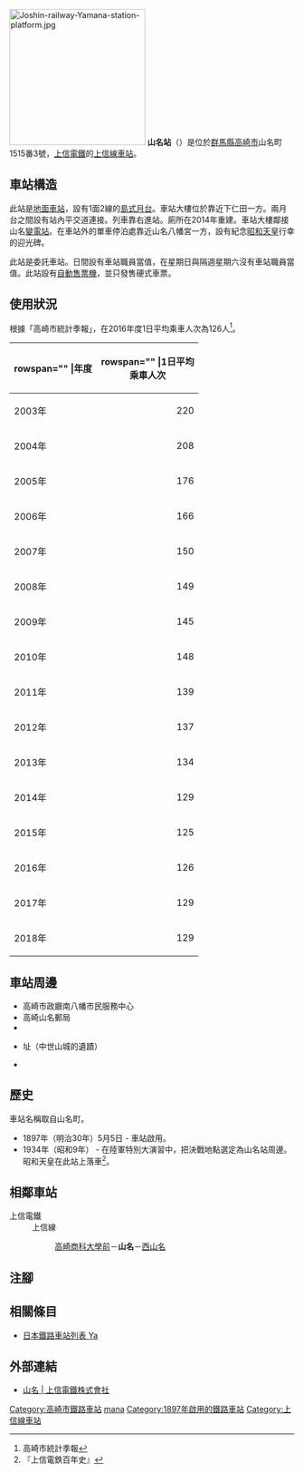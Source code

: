 {{NoteTA|G1=Transport
|T=zh-hans:山名站;zh-hk:山名站;zh-tw:山名車站;
|1=zh-hans:山名站;zh-hk:山名站;zh-tw:山名車站;
}}
{{Infobox station
|公司色 = red
|站名 = 山名
|圖片 = 上信山名駅.jpg
|圖片說明 = 車站大樓
|日文原名 = 山名
|平假名 = やまな
|羅馬拼音 = YAMANA
|副站名 = 
|電報略號 = 
|所在地 = {{JPN}}[[群馬縣|群馬縣]][[高崎市|高崎市]]山名町1515番3號
|座標 = {{coord|36|16|39.6|N|139|2|17.61|E|type:railwaystation_region:JP-24|display=inline,title}}
|車站構造 = [[地面車站|地面車站]]
|月台配置 = 1面2線
|啟用年月日 = 1897年（明治30年）5月5日
|廢站年月日 = 
|乘客人數 = 129
|上下車人次 = 
|統計年度 = 2018
|轉車 = 
|全寬備註 = 
|adjacent = {{Adjacent stations|system=上信電鐵|line=上信線|left=高崎商科大學前|right=西山名|note-left=1.1km|note-mid=距離[[高崎站_(日本)|高崎]]6.1km|note-right=0.9km}}
}}
[[File:Joshin-railway-Yamana-station-platform.jpg|240px]]
'''山名站'''（{{jpn|j=山名駅|hg=やまなえき|rm=Yamana eki|f=y}}）是位於[[群馬縣|群馬縣]][[高崎市|高崎市]]山名町1515番3號，[[上信電鐵|上信電鐵]]的[[上信線|上信線]][[鐵路車站|車站]]。

== 車站構造 ==
此站是[[地面車站|地面車站]]，設有1面2線的[[島式月台|島式月台]]。車站大樓位於靠近下仁田一方。兩月台之間設有站內平交道連接。列車靠右進站。廁所在2014年重建。車站大樓鄰接山名[[變電站|變電站]]。在車站外的單車停泊處靠近山名八幡宮一方，設有紀念[[昭和天皇|昭和天皇]]行幸的迎光碑。

此站是委託車站。日間設有車站職員當值，在星期日與隔週星期六沒有車站職員當值。此站設有[[自動售票機|自動售票機]]，並只發售硬式車票。

== 使用狀況 ==
根據「高崎市統計季報」，在2016年度1日平均乘車人次為126人<ref>高崎市統計季報</ref>。
{| class="wikitable sortable"
|+
|-
! rowspan="" |年度
! rowspan="" |1日平均<br>乘車人次
|-
|2003年
|style="text-align:right;"|220
|-
|2004年
|style="text-align:right;"|208
|-
|2005年
|style="text-align:right;"|176
|-
|2006年
|style="text-align:right;"|166
|-
|2007年
|style="text-align:right;"|150
|-
|2008年
|style="text-align:right;"|149
|-
|2009年
|style="text-align:right;"|145
|-
|2010年
|style="text-align:right;"|148
|-
|2011年
|style="text-align:right;"|139
|-
|2012年
|style="text-align:right;"|137
|-
|2013年
|style="text-align:right;"|134
|-
|2014年
|style="text-align:right;"|129
|-
|2015年
|style="text-align:right;"|125
|-
|2016年
|style="text-align:right;"|126
|-
|2017年
|style="text-align:right;"|129
|-
|2018年
|style="text-align:right;"|129
|}

== 車站周邊 ==
* 高崎市政廳南八幡市民服務中心
* 高崎山名郵局
* {{Translink|ja|山名八幡宮}}
* {{Translink|ja|山名城}}址（中世山城的遺蹟）
* {{Translink|ja|群馬県道30号寺尾藤岡線|群馬縣道30號寺尾藤岡線}}

== 歷史 ==
車站名稱取自山名町。
* 1897年（明治30年）5月5日 - 車站啟用。
* 1934年（昭和9年） - 在陸軍特別大演習中，把決戰地點選定為山名站周邊。昭和天皇在此站上落車<ref>『上信電鉄百年史』</ref>。

== 相鄰車站 ==
; 上信電鐵
: 上信線
:: [[高崎商科大學前站|高崎商科大學前]]－'''山名'''－[[西山名站|西山名]] 
== 注腳 ==
{{Reflist}}
== 相關條目 ==
* [[日本鐵路車站列表_Ya|日本鐵路車站列表 Ya]]
== 外部連結 ==
* [https://www.joshin-dentetsu.co.jp/station/18/ 山名 | 上信電鐵株式會社] {{Wayback|url=https://www.joshin-dentetsu.co.jp/station/18/ |date=20210120094901 }}{{ja icon}}
{{上信線}}
{{DEFAULTSORT:Yamana}}
[[Category:高崎市鐵路車站|Category:高崎市鐵路車站]]
[[Category:日本鐵路車站_Ya|mana]]
[[Category:1897年啟用的鐵路車站|Category:1897年啟用的鐵路車站]]
[[Category:上信線車站|Category:上信線車站]]